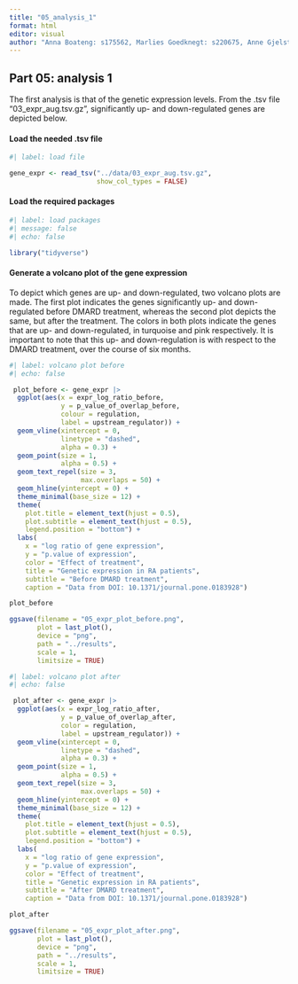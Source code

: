 ```yaml
---
title: "05_analysis_1"
format: html
editor: visual
author: "Anna Boateng: s175562, Marlies Goedknegt: s220675, Anne Gjelstrup: s194530, Katja Jagd: s185395, Olivia Ronnenberg: s183359"
---
```


## Part 05: analysis 1

The first analysis is that of the genetic expression levels. From the .tsv file "03_expr_aug.tsv.gz", significantly up- and down-regulated genes are depicted below.

#### Load the needed .tsv file

```r
#| label: load file

gene_expr <- read_tsv("../data/03_expr_aug.tsv.gz",
                      show_col_types = FALSE)

```

#### Load the required packages

```r

#| label: load packages
#| message: false
#| echo: false

library("tidyverse")

```

#### Generate a volcano plot of the gene expression

To depict which genes are up- and down-regulated, two volcano plots are made. The first plot indicates the genes significantly up- and down-regulated before DMARD treatment, whereas the second plot depicts the same, but after the treatment. The colors in both plots indicate the genes that are up- and down-regulated, in turquoise and pink respectively. It is important to note that this up- and down-regulation is with respect to the DMARD treatment, over the course of six months.

```r

#| label: volcano plot before
#| echo: false

 plot_before <- gene_expr |>
  ggplot(aes(x = expr_log_ratio_before,
             y = p_value_of_overlap_before,
             colour = regulation,
             label = upstream_regulator)) +
  geom_vline(xintercept = 0,
             linetype = "dashed",
             alpha = 0.3) +
  geom_point(size = 1,
             alpha = 0.5) +
  geom_text_repel(size = 3,
                  max.overlaps = 50) +
  geom_hline(yintercept = 0) +
  theme_minimal(base_size = 12) +
  theme(
    plot.title = element_text(hjust = 0.5),
    plot.subtitle = element_text(hjust = 0.5),
    legend.position = "bottom") +
  labs(
    x = "log ratio of gene expression",
    y = "p.value of expression",
    color = "Effect of treatment",
    title = "Genetic expression in RA patients",
    subtitle = "Before DMARD treatment",
    caption = "Data from DOI: 10.1371/journal.pone.0183928")

plot_before

ggsave(filename = "05_expr_plot_before.png",
       plot = last_plot(),
       device = "png",
       path = "../results",
       scale = 1,
       limitsize = TRUE)

```

```r

#| label: volcano plot after
#| echo: false

 plot_after <- gene_expr |>
  ggplot(aes(x = expr_log_ratio_after,
             y = p_value_of_overlap_after,
             color = regulation,
             label = upstream_regulator)) +
  geom_vline(xintercept = 0,
             linetype = "dashed",
             alpha = 0.3) +
  geom_point(size = 1,
             alpha = 0.5) +
  geom_text_repel(size = 3,
                  max.overlaps = 50) +
  geom_hline(yintercept = 0) +
  theme_minimal(base_size = 12) +
  theme(
    plot.title = element_text(hjust = 0.5),
    plot.subtitle = element_text(hjust = 0.5),
    legend.position = "bottom") +
  labs(
    x = "log ratio of gene expression",
    y = "p.value of expression",
    color = "Effect of treatment",
    title = "Genetic expression in RA patients",
    subtitle = "After DMARD treatment",
    caption = "Data from DOI: 10.1371/journal.pone.0183928")

plot_after

ggsave(filename = "05_expr_plot_after.png",
       plot = last_plot(),
       device = "png",
       path = "../results",
       scale = 1,
       limitsize = TRUE)

```
